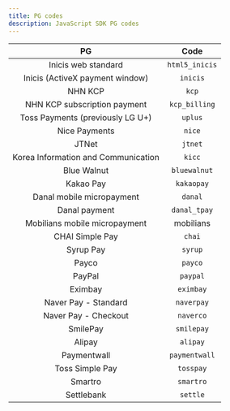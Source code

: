 ```yaml
---
title: PG codes
description: JavaScript SDK PG codes
---
```


|                  PG                 |      Code      |
| :---------------------------------: | :------------: |
|         Inicis web standard         | `html5_inicis` |
|   Inicis (ActiveX payment window)   |    `inicis`    |
|               NHN KCP               |      `kcp`     |
|     NHN KCP subscription payment    |  `kcp_billing` |
|   Toss Payments (previously LG U+)  |     `uplus`    |
|            Nice Payments            |     `nice`     |
|                JTNet                |     `jtnet`    |
| Korea Information and Communication |     `kicc`     |
|             Blue Walnut             |  `bluewalnut`  |
|              Kakao Pay              |   `kakaopay`   |
|      Danal mobile micropayment      |     `danal`    |
|            Danal payment            |  `danal_tpay`  |
|    Mobilians mobile micropayment    |    mobilians   |
|           CHAI Simple Pay           |     `chai`     |
|              Syrup Pay              |     `syrup`    |
|                Payco                |     `payco`    |
|                PayPal               |    `paypal`    |
|               Eximbay               |    `eximbay`   |
|         Naver Pay - Standard        |   `naverpay`   |
|         Naver Pay - Checkout        |    `naverco`   |
|               SmilePay              |   `smilepay`   |
|                Alipay               |    `alipay`    |
|             Paymentwall             |  `paymentwall` |
|           Toss Simple Pay           |    `tosspay`   |
|               Smartro               |    `smartro`   |
|              Settlebank             |    `settle`    |

